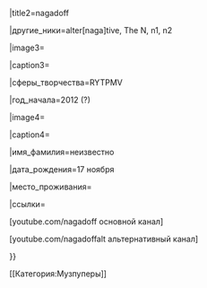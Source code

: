 

|title2=nagadoff

|другие_ники=alter[naga]tive, The N, n1, n2

|image3=

|caption3=

|сферы_творчества=RYTPMV

|год_начала=2012 (?)

|image4=

|caption4=

|имя_фамилия=неизвестно

|дата_рождения=17 ноября

|место_проживания=

|ссылки=

[youtube.com/nagadoff основной канал]

[youtube.com/nagadoffalt альтернативный канал]

<nowiki>}}</nowiki>

<nowiki>[[Категория:Музпуперы]]</nowiki>